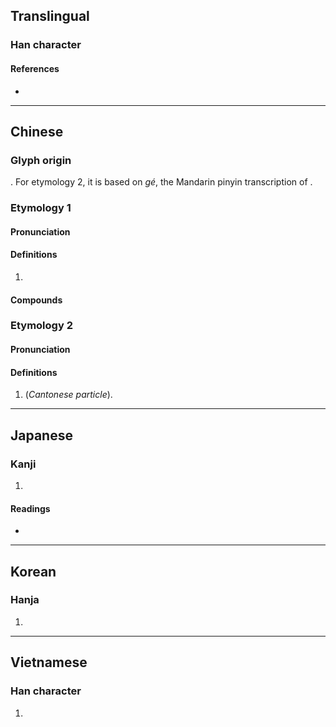 {{character info}}
==Translingual==

===Han character===
{{Han char|rn=30|rad=口|as=13|sn=16|four=64027|canj=RTAV|ids=⿰口葛}}

====References====
* {{Han ref|kx=0211.121|dkj=04426|hdz=10681.080|uh=5676|ud=22134|bh=BEBF|bd=48831}}

----

==Chinese==

===Glyph origin===
{{Han compound|口|葛|ls=psc|c1=s|c2=p|t1=mouth|no_och2=1}}. For etymology 2, it is based on ''gé'', the Mandarin pinyin transcription of {{m|zh|葛}}.

===Etymology 1===
{{zh-forms}}

====Pronunciation====
{{zh-pron
|m=gá,gé
|c=gaa1,got3
|h=pfs=
|md=
|mn=
|w=
|mc=
|oc=
|cat=
}}

====Definitions====
{{zh-hanzi}}

# {{n-g|[[use]]d in [[transcription]]s}}

====Compounds====
{{zh-der|噶個點兒|喀什噶爾|噶大克|噶廈|噶舉派|噶當派|噶倫}}

===Etymology 2===

====Pronunciation====
{{zh-pron
|c=ge3
|cat=part
}}

====Definitions====
{{zh-hanzi}}

# {{lb|zh|chiefly|Mainland China}} {{zh-alt-form|嘅|dot=}} (''Cantonese particle'').

----

==Japanese==

===Kanji===
{{ja-kanji|grade=|rs=口13}}

# {{n-g|[[use]]d in [[transliteration]]s}}

====Readings====
* {{ja-readings|on=かつ, かち, が|kun=}}

----

==Korean==

===Hanja===
{{ko-hanja|hangeul=갈|rv=gal|mr=kal}}

# {{rfdef|ko|sort=口13}}

----

==Vietnamese==

===Han character===
{{vi-hantu|[[cát]], [[gắt]]|rs=口13}}

# {{rfdef|vi|sort=口13}}